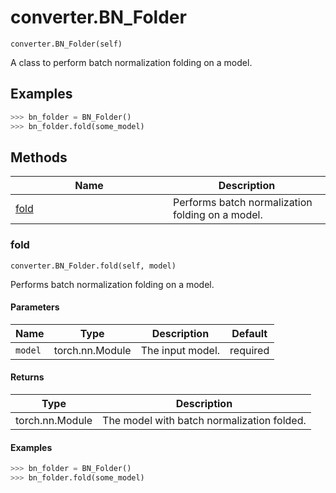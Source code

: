 # converter.BN_Folder { #hs_api.converter.BN_Folder }

`converter.BN_Folder(self)`

A class to perform batch normalization folding on a model.

## Examples

```python
>>> bn_folder = BN_Folder()
>>> bn_folder.fold(some_model)
```

## Methods

| Name | Description |
| --- | --- |
| [fold](#hs_api.converter.BN_Folder.fold) | Performs batch normalization folding on a model. |

### fold { #hs_api.converter.BN_Folder.fold }

`converter.BN_Folder.fold(self, model)`

Performs batch normalization folding on a model.

#### Parameters

| Name    | Type            | Description      | Default   |
|---------|-----------------|------------------|-----------|
| `model` | torch.nn.Module | The input model. | required  |

#### Returns

| Type            | Description                                |
|-----------------|--------------------------------------------|
| torch.nn.Module | The model with batch normalization folded. |

#### Examples

```python
>>> bn_folder = BN_Folder()
>>> bn_folder.fold(some_model)
```